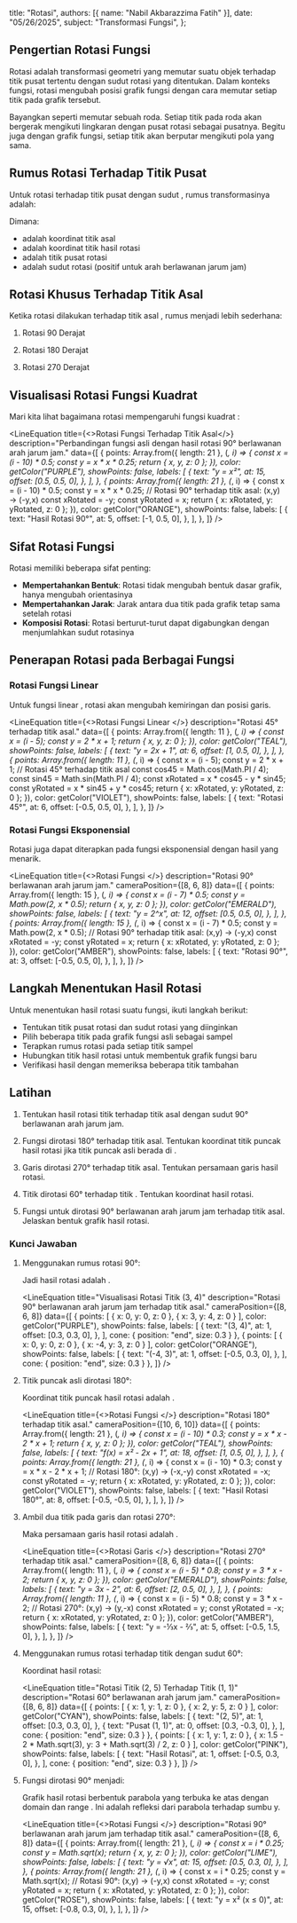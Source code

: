   title: "Rotasi",
  authors: [{ name: "Nabil Akbarazzima Fatih" }],
  date: "05/26/2025",
  subject: "Transformasi Fungsi",
};


## Pengertian Rotasi Fungsi

Rotasi adalah transformasi geometri yang memutar suatu objek terhadap titik pusat tertentu dengan sudut rotasi yang ditentukan. Dalam konteks fungsi, rotasi mengubah posisi grafik fungsi dengan cara memutar setiap titik pada grafik tersebut.

Bayangkan seperti memutar sebuah roda. Setiap titik pada roda akan bergerak mengikuti lingkaran dengan pusat rotasi sebagai pusatnya. Begitu juga dengan grafik fungsi, setiap titik akan berputar mengikuti pola yang sama.

## Rumus Rotasi Terhadap Titik Pusat

Untuk rotasi terhadap titik pusat <InlineMath math="(a, b)" /> dengan sudut <InlineMath math="\theta" />, rumus transformasinya adalah:

<div className="flex flex-col gap-4">
<BlockMath math="x' = (x - a) \cos \theta - (y - b) \sin \theta + a" />
<BlockMath math="y' = (x - a) \sin \theta + (y - b) \cos \theta + b" />
</div>

Dimana:
- <InlineMath math="(x, y)" /> adalah koordinat titik asal
- <InlineMath math="(x', y')" /> adalah koordinat titik hasil rotasi
- <InlineMath math="(a, b)" /> adalah titik pusat rotasi
- <InlineMath math="\theta" /> adalah sudut rotasi (positif untuk arah berlawanan jarum jam)

## Rotasi Khusus Terhadap Titik Asal

Ketika rotasi dilakukan terhadap titik asal <InlineMath math="(0, 0)" />, rumus menjadi lebih sederhana:

1. Rotasi 90 Derajat

    <BlockMath math="(x, y) \rightarrow (-y, x)" />

2. Rotasi 180 Derajat

    <BlockMath math="(x, y) \rightarrow (-x, -y)" />

3. Rotasi 270 Derajat

    <BlockMath math="(x, y) \rightarrow (y, -x)" />

## Visualisasi Rotasi Fungsi Kuadrat

Mari kita lihat bagaimana rotasi mempengaruhi fungsi kuadrat <InlineMath math="y = x^2" />:

<LineEquation
  title={<>Rotasi Fungsi <InlineMath math="y = x^2" /> Terhadap Titik Asal</>}
  description="Perbandingan fungsi asli dengan hasil rotasi 90° berlawanan arah jarum jam."
  data={[
    {
      points: Array.from({ length: 21 }, (_, i) => {
        const x = (i - 10) * 0.5;
        const y = x * x * 0.25;
        return { x, y, z: 0 };
      }),
      color: getColor("PURPLE"),
      showPoints: false,
      labels: [
        {
          text: "y = x²",
          at: 15,
          offset: [0.5, 0.5, 0],
        },
      ],
    },
    {
      points: Array.from({ length: 21 }, (_, i) => {
        const x = (i - 10) * 0.5;
        const y = x * x * 0.25;
        // Rotasi 90° terhadap titik asal: (x,y) → (-y,x)
        const xRotated = -y;
        const yRotated = x;
        return { x: xRotated, y: yRotated, z: 0 };
      }),
      color: getColor("ORANGE"),
      showPoints: false,
      labels: [
        {
          text: "Hasil Rotasi 90°",
          at: 5,
          offset: [-1, 0.5, 0],
        },
      ],
    },
  ]}
/>

## Sifat Rotasi Fungsi

Rotasi memiliki beberapa sifat penting:

- **Mempertahankan Bentuk**: Rotasi tidak mengubah bentuk dasar grafik, hanya mengubah orientasinya
- **Mempertahankan Jarak**: Jarak antara dua titik pada grafik tetap sama setelah rotasi
- **Komposisi Rotasi**: Rotasi berturut-turut dapat digabungkan dengan menjumlahkan sudut rotasinya

## Penerapan Rotasi pada Berbagai Fungsi

### Rotasi Fungsi Linear

Untuk fungsi linear <InlineMath math="y = mx + c" />, rotasi akan mengubah kemiringan dan posisi garis.

<LineEquation
  title={<>Rotasi Fungsi Linear <InlineMath math="y = 2x + 1" /></>}
  description="Rotasi 45° terhadap titik asal."
  data={[
    {
      points: Array.from({ length: 11 }, (_, i) => {
        const x = (i - 5);
        const y = 2 * x + 1;
        return { x, y, z: 0 };
      }),
      color: getColor("TEAL"),
      showPoints: false,
      labels: [
        {
          text: "y = 2x + 1",
          at: 6,
          offset: [1, 0.5, 0],
        },
      ],
    },
    {
      points: Array.from({ length: 11 }, (_, i) => {
        const x = (i - 5);
        const y = 2 * x + 1;
        // Rotasi 45° terhadap titik asal
        const cos45 = Math.cos(Math.PI / 4);
        const sin45 = Math.sin(Math.PI / 4);
        const xRotated = x * cos45 - y * sin45;
        const yRotated = x * sin45 + y * cos45;
        return { x: xRotated, y: yRotated, z: 0 };
      }),
      color: getColor("VIOLET"),
      showPoints: false,
      labels: [
        {
          text: "Rotasi 45°",
          at: 6,
          offset: [-0.5, 0.5, 0],
        },
      ],
    },
  ]}
/>

### Rotasi Fungsi Eksponensial

Rotasi juga dapat diterapkan pada fungsi eksponensial dengan hasil yang menarik.

<LineEquation
  title={<>Rotasi Fungsi <InlineMath math="y = 2^x" /></>}
  description="Rotasi 90° berlawanan arah jarum jam."
  cameraPosition={[8, 6, 8]}
  data={[
    {
      points: Array.from({ length: 15 }, (_, i) => {
        const x = (i - 7) * 0.5;
        const y = Math.pow(2, x * 0.5);
        return { x, y, z: 0 };
      }),
      color: getColor("EMERALD"),
      showPoints: false,
      labels: [
        {
          text: "y = 2^x",
          at: 12,
          offset: [0.5, 0.5, 0],
        },
      ],
    },
    {
      points: Array.from({ length: 15 }, (_, i) => {
        const x = (i - 7) * 0.5;
        const y = Math.pow(2, x * 0.5);
        // Rotasi 90° terhadap titik asal: (x,y) → (-y,x)
        const xRotated = -y;
        const yRotated = x;
        return { x: xRotated, y: yRotated, z: 0 };
      }),
      color: getColor("AMBER"),
      showPoints: false,
      labels: [
        {
          text: "Rotasi 90°",
          at: 3,
          offset: [-0.5, 0.5, 0],
        },
      ],
    },
  ]}
/>

## Langkah Menentukan Hasil Rotasi

Untuk menentukan hasil rotasi suatu fungsi, ikuti langkah berikut:

- Tentukan titik pusat rotasi dan sudut rotasi yang diinginkan
- Pilih beberapa titik pada grafik fungsi asli sebagai sampel
- Terapkan rumus rotasi pada setiap titik sampel
- Hubungkan titik hasil rotasi untuk membentuk grafik fungsi baru
- Verifikasi hasil dengan memeriksa beberapa titik tambahan

## Latihan

1. Tentukan hasil rotasi titik <InlineMath math="(3, 4)" /> terhadap titik asal dengan sudut 90° berlawanan arah jarum jam.

2. Fungsi <InlineMath math="f(x) = x^2 - 2x + 1" /> dirotasi 180° terhadap titik asal. Tentukan koordinat titik puncak hasil rotasi jika titik puncak asli berada di <InlineMath math="(1, 0)" />.

3. Garis <InlineMath math="y = 3x - 2" /> dirotasi 270° terhadap titik asal. Tentukan persamaan garis hasil rotasi.

4. Titik <InlineMath math="(2, 5)" /> dirotasi 60° terhadap titik <InlineMath math="(1, 1)" />. Tentukan koordinat hasil rotasi.

5. Fungsi <InlineMath math="y = \sqrt{x}" /> untuk <InlineMath math="x \geq 0" /> dirotasi 90° berlawanan arah jarum jam terhadap titik asal. Jelaskan bentuk grafik hasil rotasi.

### Kunci Jawaban

1. Menggunakan rumus rotasi 90°:
   
   <div className="flex flex-col gap-4">
   <BlockMath math="(x, y) \rightarrow (-y, x)" />
   <BlockMath math="(3, 4) \rightarrow (-4, 3)" />
   </div>
   
   Jadi hasil rotasi adalah <InlineMath math="(-4, 3)" />.

   <LineEquation
     title="Visualisasi Rotasi Titik (3, 4)"
     description="Rotasi 90° berlawanan arah jarum jam terhadap titik asal."
     cameraPosition={[8, 6, 8]}
     data={[
       {
         points: [
           { x: 0, y: 0, z: 0 },
           { x: 3, y: 4, z: 0 }
         ],
         color: getColor("PURPLE"),
         showPoints: false,
         labels: [
           {
             text: "(3, 4)",
             at: 1,
             offset: [0.3, 0.3, 0],
           },
         ],
         cone: { position: "end", size: 0.3 }
       },
       {
         points: [
           { x: 0, y: 0, z: 0 },
           { x: -4, y: 3, z: 0 }
         ],
         color: getColor("ORANGE"),
         showPoints: false,
         labels: [
           {
             text: "(-4, 3)",
             at: 1,
             offset: [-0.5, 0.3, 0],
           },
         ],
         cone: { position: "end", size: 0.3 }
       },
     ]}
   />

2. Titik puncak asli dirotasi 180°:
   
   <div className="flex flex-col gap-4">
   <BlockMath math="(x, y) \rightarrow (-x, -y)" />
   <BlockMath math="(1, 0) \rightarrow (-1, 0)" />
   </div>
   
   Koordinat titik puncak hasil rotasi adalah <InlineMath math="(-1, 0)" />.

   <LineEquation
     title={<>Rotasi Fungsi <InlineMath math="f(x) = x^2 - 2x + 1" /></>}
     description="Rotasi 180° terhadap titik asal."
     cameraPosition={[10, 6, 10]}
     data={[
       {
         points: Array.from({ length: 21 }, (_, i) => {
           const x = (i - 10) * 0.3;
           const y = x * x - 2 * x + 1;
           return { x, y, z: 0 };
         }),
         color: getColor("TEAL"),
         showPoints: false,
         labels: [
           {
             text: "f(x) = x² - 2x + 1",
             at: 18,
             offset: [1, 0.5, 0],
           },
         ],
       },
       {
         points: Array.from({ length: 21 }, (_, i) => {
           const x = (i - 10) * 0.3;
           const y = x * x - 2 * x + 1;
           // Rotasi 180°: (x,y) → (-x,-y)
           const xRotated = -x;
           const yRotated = -y;
           return { x: xRotated, y: yRotated, z: 0 };
         }),
         color: getColor("VIOLET"),
         showPoints: false,
         labels: [
           {
             text: "Hasil Rotasi 180°",
             at: 8,
             offset: [-0.5, -0.5, 0],
           },
         ],
       },
     ]}
   />

3. Ambil dua titik pada garis dan rotasi 270°:
   
   <div className="flex flex-col gap-4">
   <BlockMath math="(x, y) \rightarrow (y, -x)" />
   <BlockMath math="(0, -2) \rightarrow (-2, 0)" />
   <BlockMath math="(1, 1) \rightarrow (1, -1)" />
   <BlockMath math="m = \frac{-1 - 0}{1 - (-2)} = \frac{-1}{3}" />
   <BlockMath math="y = -\frac{1}{3}x - \frac{2}{3}" />
   </div>

   Maka persamaan garis hasil rotasi adalah <InlineMath math="y = -\frac{1}{3}x - \frac{2}{3}" />.

   <LineEquation
     title={<>Rotasi Garis <InlineMath math="y = 3x - 2" /></>}
     description="Rotasi 270° terhadap titik asal."
     cameraPosition={[8, 6, 8]}
     data={[
       {
         points: Array.from({ length: 11 }, (_, i) => {
           const x = (i - 5) * 0.8;
           const y = 3 * x - 2;
           return { x, y, z: 0 };
         }),
         color: getColor("EMERALD"),
         showPoints: false,
         labels: [
           {
             text: "y = 3x - 2",
             at: 6,
             offset: [2, 0.5, 0],
           },
         ],
       },
       {
         points: Array.from({ length: 11 }, (_, i) => {
           const x = (i - 5) * 0.8;
           const y = 3 * x - 2;
           // Rotasi 270°: (x,y) → (y,-x)
           const xRotated = y;
           const yRotated = -x;
           return { x: xRotated, y: yRotated, z: 0 };
         }),
         color: getColor("AMBER"),
         showPoints: false,
         labels: [
           {
             text: "y = -⅓x - ⅔",
             at: 5,
             offset: [-0.5, 1.5, 0],
           },
         ],
       },
     ]}
   />

4. Menggunakan rumus rotasi terhadap titik dengan sudut 60°:
   
   <div className="flex flex-col gap-4">
   <BlockMath math="x' = (x-a) \cos \theta - (y-b) \sin \theta + a" />
   <BlockMath math="y' = (x-a) \sin \theta + (y-b) \cos \theta + b" />
   <BlockMath math="x' = (2-1) \cdot \frac{1}{2} - (5-1) \cdot \frac{\sqrt{3}}{2} + 1" />
   <BlockMath math="x' = \frac{3}{2} - 2\sqrt{3}" />
   <BlockMath math="y' = (2-1) \cdot \frac{\sqrt{3}}{2} + (5-1) \cdot \frac{1}{2} + 1" />
   <BlockMath math="y' = 3 + \frac{\sqrt{3}}{2}" />
   </div>
   
   Koordinat hasil rotasi: <InlineMath math="(\frac{3}{2} - 2\sqrt{3}, 3 + \frac{\sqrt{3}}{2})" />

   <LineEquation
     title="Rotasi Titik (2, 5) Terhadap Titik (1, 1)"
     description="Rotasi 60° berlawanan arah jarum jam."
     cameraPosition={[8, 6, 8]}
     data={[
       {
         points: [
           { x: 1, y: 1, z: 0 },
           { x: 2, y: 5, z: 0 }
         ],
         color: getColor("CYAN"),
         showPoints: false,
         labels: [
           {
             text: "(2, 5)",
             at: 1,
             offset: [0.3, 0.3, 0],
           },
           {
             text: "Pusat (1, 1)",
             at: 0,
             offset: [0.3, -0.3, 0],
           },
         ],
         cone: { position: "end", size: 0.3 }
       },
       {
         points: [
           { x: 1, y: 1, z: 0 },
           { x: 1.5 - 2 * Math.sqrt(3), y: 3 + Math.sqrt(3) / 2, z: 0 }
         ],
         color: getColor("PINK"),
         showPoints: false,
         labels: [
           {
             text: "Hasil Rotasi",
             at: 1,
             offset: [-0.5, 0.3, 0],
           },
         ],
         cone: { position: "end", size: 0.3 }
       },
     ]}
   />

5. Fungsi <InlineMath math="y = \sqrt{x}" /> dirotasi 90° menjadi:
   
   <div className="flex flex-col gap-4">
   <BlockMath math="x = -\sqrt{y}" />
   <BlockMath math="y = x^2 \text{ untuk } x \leq 0" />
   </div>
   
   Grafik hasil rotasi berbentuk parabola yang terbuka ke atas dengan domain <InlineMath math="x \leq 0" /> dan range <InlineMath math="y \geq 0" />. Ini adalah refleksi dari parabola <InlineMath math="y = x^2" /> terhadap sumbu y.

   <LineEquation
     title={<>Rotasi Fungsi <InlineMath math="y = \sqrt{x}" /></>}
     description="Rotasi 90° berlawanan arah jarum jam terhadap titik asal."
     cameraPosition={[8, 6, 8]}
     data={[
       {
         points: Array.from({ length: 21 }, (_, i) => {
           const x = i * 0.25;
           const y = Math.sqrt(x);
           return { x, y, z: 0 };
         }),
         color: getColor("LIME"),
         showPoints: false,
         labels: [
           {
             text: "y = √x",
             at: 15,
             offset: [0.5, 0.3, 0],
           },
         ],
       },
       {
         points: Array.from({ length: 21 }, (_, i) => {
           const x = i * 0.25;
           const y = Math.sqrt(x);
           // Rotasi 90°: (x,y) → (-y,x)
           const xRotated = -y;
           const yRotated = x;
           return { x: xRotated, y: yRotated, z: 0 };
         }),
         color: getColor("ROSE"),
         showPoints: false,
         labels: [
           {
             text: "y = x² (x ≤ 0)",
             at: 15,
             offset: [-0.8, 0.3, 0],
           },
         ],
       },
     ]}
   />